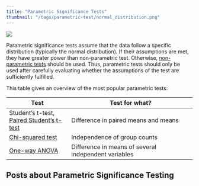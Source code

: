 ```yaml
---
title: "Parametric Significance Tests"
thumbnail: "/tags/parametric-test/normal_distribution.png"
---
```

<img src="normal_distribution.png">

Parametric significance tests assume that the data follow a specific distribution (typically the normal distribution). If their assumptions are met, they have greater power than non-parametric test. Otherwise, [non-parametric tests](/tags/non-parametric-test/) should be used. Thus, parametric tests should only be used after carefully evaluating whether the assumptions of the test are sufficiently fulfilled.

This table gives an overview of the most popular parametric tests:

| Test | Test for what? |
|------|------------|
Student's t-test, [Paired Student's t-test](/post/statistical_test/signed_wilcox_rank_test/) | Difference in paired means and means | 
[Chi-squared test](/post/statistical_test/contingency_table_tests/) | Independence of group counts |
[One-way ANOVA](/post/statistical_test/anova_one_way/) | Difference in means of several independent variables

## Posts about Parametric Significance Testing

